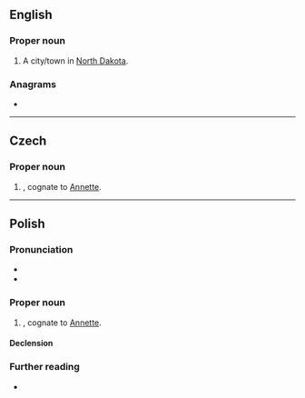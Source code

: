 ==English==

===Proper noun===
{{en-proper noun}}

# A city/town in [[North Dakota]].

{{topics|en|North Dakota, USA}}

===Anagrams===
* {{anagrams|en|Aetna|Antae|antae}}

----

==Czech==
{{wikipedia|lang=cs}}

===Proper noun===
{{cs-proper noun|g=m}}

# {{given name|female|lang=cs}}, cognate to [[Annette]].

----

==Polish==

===Pronunciation===
* {{pl-IPA}}
* {{audio|Pl-Aneta.ogg|Audio|lang=pl}}

===Proper noun===
{{pl-proper noun|g=f}}

# {{given name|female|lang=pl}}, cognate to [[Annette]].

====Declension====
{{pl-decl-noun-f|Ane|t}}

===Further reading===
* {{R:PWN}}